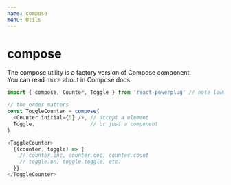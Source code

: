 ```yaml
---
name: compose
menu: Utils
---
```


# compose

The compose utility is a factory version of Compose component.  
You can read more about in Compose docs.

```js
import { compose, Counter, Toggle } from 'react-powerplug' // note lowercased (c)ompose

// the order matters
const ToggleCounter = compose(
  <Counter initial={5} />, // accept a element
  Toggle,                  // or just a component
)

<ToggleCounter>
  {(counter, toggle) => {
    // counter.inc, counter.dec, counter.count
    // toggle.on, toggle.toggle, etc.
  }}
</ToggleCounter>
```
